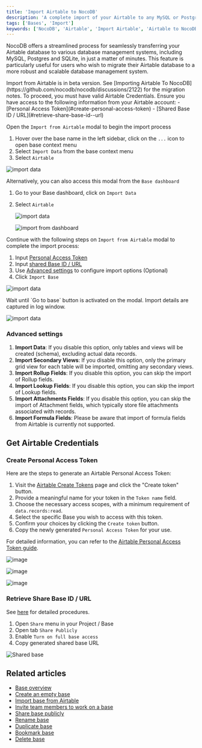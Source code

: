 ```yaml
---
title: 'Import Airtable to NocoDB'
description: 'A complete import of your Airtable to any MySQL or Postgres databases within minutes'
tags: ['Bases', 'Import']
keywords: ['NocoDB', 'Airtable', 'Import Airtable', 'Airtable to NocoDB', 'Airtable to MySQL', 'Airtable to Postgres']
---
```


NocoDB offers a streamlined process for seamlessly transferring your Airtable database to various database management systems, including MySQL, Postgres and SQLite, in just a matter of minutes. This feature is particularly useful for users who wish to migrate their Airtable database to a more robust and scalable database management system.

<Callout type="info">
Import from Airtable is in beta version. See [Importing Airtable To NocoDB](https://github.com/nocodb/nocodb/discussions/2122) for the migration notes.
</Callout>


<Callout type="info">
To proceed, you must have valid Airtable Credentials. Ensure you have access to the following information from your Airtable account:
- [Personal Access Token](#create-personal-access-token)
- [Shared Base ID / URL](#retrieve-share-base-id--url)
</Callout>

Open the `Import from Airtable` modal to begin the import process
1. Hover over the base name in the left sidebar, click on the `...` icon to open base context menu
2. Select `Import Data` from the base context menu
3. Select `Airtable`

![import data](/img/v2/base/base-import-airtable-1.png)

Alternatively, you can also access this modal from the `Base dashboard`
1. Go to your Base dashboard, click on `Import Data`  
2. Select `Airtable`

   ![import data](/img/v2/base/base-import-from-dashboard-1.png)

   ![import from dashboard](/img/v2/table/table-import-from-dashboard.png)
  

Continue with the following steps on `Import from Airtable` modal to complete the import process:
1. Input [Personal Access Token](#create-personal-access-token)   
2. Input [shared Base ID / URL](#retrieve-share-base-id--url)  
3. Use [Advanced settings](#advanced-settings) to configure import options  (Optional)
4. Click `Import Base`

![import data](/img/v2/base/airtable-import.png)

<Callout type="info">
Wait until `Go to base` button is activated on the modal. Import details are captured in log window.

</Callout>


![import data](/img/v2/base/airtable-import-2.png)

### Advanced settings
1. **Import Data**: If you disable this option, only tables and views will be created (schema), excluding actual data records.
2. **Import Secondary Views**: If you disable this option, only the primary grid view for each table will be imported, omitting any secondary views.
3. **Import Rollup Fields**: If you disable this option, you can skip the import of Rollup fields. 
4. **Import Lookup Fields**: If you disable this option, you can skip the import of Lookup fields. 
5. **Import Attachments Fields**: If you disable this option, you can skip the import of Attachment fields, which typically store file attachments associated with records.
6. **Import Formula Fields**: Please be aware that import of formula fields from Airtable is currently not supported.


## Get Airtable Credentials

### Create Personal Access Token
Here are the steps to generate an Airtable Personal Access Token:

1. Visit the [Airtable Create Tokens](https://airtable.com/create/tokens) page and click the "Create token" button.
2. Provide a meaningful name for your token in the `Token name` field.
3. Choose the necessary access scopes, with a minimum requirement of `data.records:read`.
4. Select the specific Base you wish to access with this token.
5. Confirm your choices by clicking the `Create token` button.
6. Copy the newly generated `Personal Access Token` for your use.

For detailed information, you can refer to the [Airtable Personal Access Token guide](https://airtable.com/developers/web/guides/personal-access-tokens).

![image](/img/v2/base/pat-1.png)

![image](/img/v2/base/pat-2.png)

![image](/img/v2/base/pat-3.png)

### Retrieve Share Base ID / URL

See [here](https://support.airtable.com/hc/en-us/articles/205752117-Creating-a-base-share-link-or-a-view-share-link#basesharelink) for detailed procedures.

1. Open `Share` menu in your Project / Base
2. Open tab `Share Publicly`
3. Enable `Turn on full base access`
4. Copy generated shared base URL

![Shared base](/img/v2/base/airtable-share-base.png)

## Related articles
- [Base overview](/bases/base-overview)
- [Create an empty base](/bases/create-base)
- [Import base from Airtable](/bases/import-base-from-airtable)
- [Invite team members to work on a base](/bases/base-collaboration)
- [Share base publicly](/bases/share-base)
- [Rename base](/bases/actions-on-base#rename-base)
- [Duplicate base](/bases/actions-on-base#duplicate-base)
- [Bookmark base](/bases/actions-on-base#star-base)
- [Delete base](/bases/actions-on-base#delete-base)



